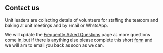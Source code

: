 ## Contact us

Unit leaders are collecting details of volunteers for staffing the tearoom and baking at unit meetings and by email or WhatsApp.

We will update the [Frequently Asked Questions](faq.qmd) page as more questions come in, but if there is anything else please complete this short [form](https://docs.google.com/forms/d/e/1FAIpQLSdNB7ctLmxZcmIT-K53-L5FnkOJnUrwQieqbezJZmMg7cc2Ag/viewform?usp=dialog) and we will aim to email you back as soon as we can.
